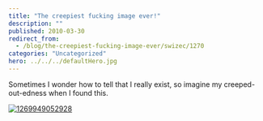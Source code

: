 ```yaml
---
title: "The creepiest fucking image ever!"
description: ""
published: 2010-03-30
redirect_from:
  - /blog/the-creepiest-fucking-image-ever/swizec/1270
categories: "Uncategorized"
hero: ../../../defaultHero.jpg
---
```


Sometimes I wonder how to tell that I really exist, so imagine my creeped-out-edness when I found this.

[![](https://swizec.com/wp-content/uploads/2010/03/1269949052928.jpg "1269949052928")](https://swizec.com/wp-content/uploads/2010/03/1269949052928.jpg)
